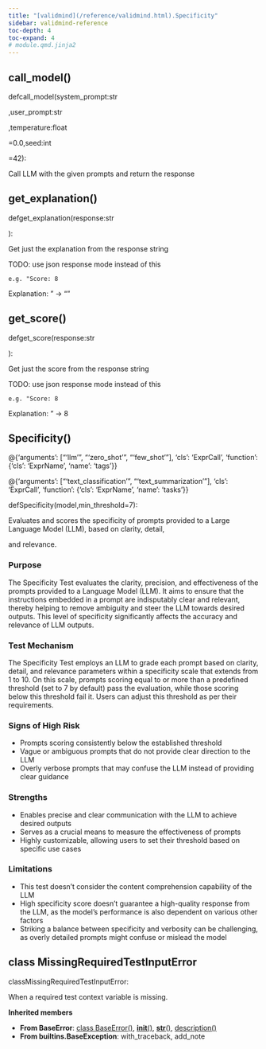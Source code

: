 ```yaml
---
title: "[validmind](/reference/validmind.html).Specificity"
sidebar: validmind-reference
toc-depth: 4
toc-expand: 4
# module.qmd.jinja2
---
```


## call_model<span class='muted'>()</span>

<!-- signatures.jinja2 -->

::: {.signature}

<span class="kw">def</span><span class="name">call_model</span>(<span class="params"><span class="n">system_prompt</span><span class="p">:</span><!-- types.jinja2 - format_type --><!-- DEBUG: ExprName --><span class="nb">str</span><!-- DEBUG is_mapping: True -->

<!-- DEBUG type_class: dict -->

<!-- DEBUG cls_value: ExprName -->

<!-- DEBUG cls_type: str -->

<span class="muted">,</span></span><span class="params"><span class="n">user_prompt</span><span class="p">:</span><!-- types.jinja2 - format_type --><!-- DEBUG: ExprName --><span class="nb">str</span><!-- DEBUG is_mapping: True -->

<!-- DEBUG type_class: dict -->

<!-- DEBUG cls_value: ExprName -->

<!-- DEBUG cls_type: str -->

<span class="muted">,</span></span><span class="params"><span class="n">temperature</span><span class="p">:</span><!-- types.jinja2 - format_type --><!-- DEBUG: ExprName --><span class="nb">float</span><!-- DEBUG is_mapping: True -->

<!-- DEBUG type_class: dict -->

<!-- DEBUG cls_value: ExprName -->

<!-- DEBUG cls_type: str -->

<span class="o">=</span><span class="kc">0.0</span><span class="muted">,</span></span><span class="params"><span class="n">seed</span><span class="p">:</span><!-- types.jinja2 - format_type --><!-- DEBUG: ExprName --><span class="nb">int</span><!-- DEBUG is_mapping: True -->

<!-- DEBUG type_class: dict -->

<!-- DEBUG cls_value: ExprName -->

<!-- DEBUG cls_type: str -->

<span class="o">=</span><span class="kc">42</span></span>):

:::

<!-- docstring.jinja2 -->

Call LLM with the given prompts and return the response

## get_explanation<span class='muted'>()</span>

<!-- signatures.jinja2 -->

::: {.signature}

<span class="kw">def</span><span class="name">get_explanation</span>(<span class="param"><span class="n">response</span><span class="p">:</span><!-- types.jinja2 - format_type --><!-- DEBUG: ExprName --><span class="nb">str</span><!-- DEBUG is_mapping: True -->

<!-- DEBUG type_class: dict -->

<!-- DEBUG cls_value: ExprName -->

<!-- DEBUG cls_type: str -->

</span>):

:::

<!-- docstring.jinja2 -->

Get just the explanation from the response string

TODO: use json response mode instead of this

```
e.g. "Score: 8
```

Explanation: <some-explanation>" -> "<some-explanation>"

## get_score<span class='muted'>()</span>

<!-- signatures.jinja2 -->

::: {.signature}

<span class="kw">def</span><span class="name">get_score</span>(<span class="param"><span class="n">response</span><span class="p">:</span><!-- types.jinja2 - format_type --><!-- DEBUG: ExprName --><span class="nb">str</span><!-- DEBUG is_mapping: True -->

<!-- DEBUG type_class: dict -->

<!-- DEBUG cls_value: ExprName -->

<!-- DEBUG cls_type: str -->

</span>):

:::

<!-- docstring.jinja2 -->

Get just the score from the response string

TODO: use json response mode instead of this

```
e.g. "Score: 8
```

Explanation: <some-explanation>" -> 8

<!-- function.qmd.jinja2 -->

## Specificity[()]{.muted}

<!-- signatures.jinja2 -->

::: {.signature}

<div class="decorator">@<!-- types.jinja2 - format_type --><!-- DEBUG: ExprCall --><span class="n">{'arguments': ["'llm'", "'zero_shot'", "'few_shot'"], 'cls': 'ExprCall', 'function': {'cls': 'ExprName', 'name': 'tags'}}</span><!-- DEBUG is_mapping: True -->
<!-- DEBUG type_class: dict -->
<!-- DEBUG cls_value: ExprCall -->
<!-- DEBUG cls_type: str -->
</div><div class="decorator">@<!-- types.jinja2 - format_type --><!-- DEBUG: ExprCall --><span class="n">{'arguments': ["'text_classification'", "'text_summarization'"], 'cls': 'ExprCall', 'function': {'cls': 'ExprName', 'name': 'tasks'}}</span><!-- DEBUG is_mapping: True -->
<!-- DEBUG type_class: dict -->
<!-- DEBUG cls_value: ExprCall -->
<!-- DEBUG cls_type: str -->
</div>
<span class="kw">def</span><span class="name">Specificity</span>(<span class="params"><span class="n">model</span><span class="muted">,</span></span><span class="params"><span class="n">min_threshold</span><span class="o">=</span><span class="kc">7</span></span>):

:::

<!-- docstring.jinja2 -->

Evaluates and scores the specificity of prompts provided to a Large Language Model (LLM), based on clarity, detail,

and relevance.

### Purpose

The Specificity Test evaluates the clarity, precision, and effectiveness of the prompts provided to a Language Model (LLM). It aims to ensure that the instructions embedded in a prompt are indisputably clear and relevant, thereby helping to remove ambiguity and steer the LLM towards desired outputs. This level of specificity significantly affects the accuracy and relevance of LLM outputs.

### Test Mechanism

The Specificity Test employs an LLM to grade each prompt based on clarity, detail, and relevance parameters within a specificity scale that extends from 1 to 10. On this scale, prompts scoring equal to or more than a predefined threshold (set to 7 by default) pass the evaluation, while those scoring below this threshold fail it. Users can adjust this threshold as per their requirements.

### Signs of High Risk

- Prompts scoring consistently below the established threshold
- Vague or ambiguous prompts that do not provide clear direction to the LLM
- Overly verbose prompts that may confuse the LLM instead of providing clear guidance

### Strengths

- Enables precise and clear communication with the LLM to achieve desired outputs
- Serves as a crucial means to measure the effectiveness of prompts
- Highly customizable, allowing users to set their threshold based on specific use cases

### Limitations

- This test doesn't consider the content comprehension capability of the LLM
- High specificity score doesn't guarantee a high-quality response from the LLM, as the model's performance is also dependent on various other factors
- Striking a balance between specificity and verbosity can be challenging, as overly detailed prompts might confuse or mislead the model

<!-- class.qmd.jinja2 -->

## [class]{.muted} MissingRequiredTestInputError

<!-- signatures.jinja2 -->

::: {.signature}

<span class="kw">class</span><span class="name">MissingRequiredTestInputError</span>:

:::

<!-- docstring.jinja2 -->

When a required test context variable is missing.

**Inherited members**

- **From BaseError**: [class BaseError[()]{.muted}](#class-baseerror), [__init__[()]{.muted}](#__init__), [__str__[()]{.muted}](#__str__), [description[()]{.muted}](#description)
- **From builtins.BaseException**: with_traceback, add_note
